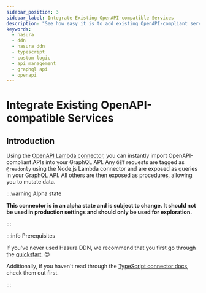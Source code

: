 ```yaml
---
sidebar_position: 3
sidebar_label: Integrate Existing OpenAPI-compatible Services
description: "See how easy it is to add existing OpenAPI-compliant services to your GraphQL API."
keywords:
  - hasura
  - ddn
  - hasura ddn
  - typescript
  - custom logic
  - api management
  - graphql api
  - openapi
---
```



# Integrate Existing OpenAPI-compatible Services

## Introduction

Using the [OpenAPI Lambda connector](https://github.com/hasura/ndc-open-api-lambda), you can instantly import
OpenAPI-compliant APIs into your GraphQL API. Any `GET` requests are tagged as `@readonly` using the Node.js Lambda
connector and are exposed as queries in your GraphQL API. All others are then exposed as procedures, allowing you to
mutate data.

:::warning Alpha state

**This connector is in an alpha state and is subject to change. It should not be used in production settings and should
only be used for exploration.**

:::

:::info Prerequisites

If you've never used Hasura DDN, we recommend that you first go through the [quickstart](/getting-started/overview.mdx).
😊

Additionally, if you haven't read through the [TypeScript connector docs](/business-logic/typescript.mdx), check them
out first.

:::
